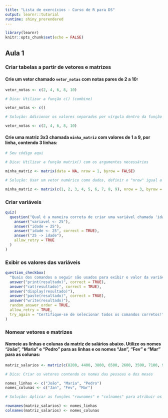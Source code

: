 ```yaml
---
title: "Lista de exercícios - Curso de R para DS"
output: learnr::tutorial
runtime: shiny_prerendered
---
```


```r
library(learnr)
knitr::opts_chunk$set(echo = FALSE)
```

## Aula 1

### Criar tabelas a partir de vetores e matrizes

#### Crie um vetor chamado `vetor_notas` com notas pares de 2 a 10:

```r
vetor_notas <- c(2, 4, 6, 8, 10)
```

```r
# Dica: Utilizar a função c() (combine)

vetor_notas <- c()
```

```r
# Solução: Adicionar os valores separados por vírgula dentro da função c()

vetor_notas <- c(2, 4, 6, 8, 10)
```

#### Crie uma matriz 3x3 chamada `minha_matriz` com valores de 1 a 9, por linha, contendo 3 linhas:

```r
# Seu código aqui
```

```r
# Dica: Utilizar a função matrix() com os argumentos necessários

minha_matriz <- matrix(data = NA, nrow = 1, byrow = FALSE)
```

```r
# Solução: Usar um vetor numérico como dados, definir o "nrow" igual a 3, e o "byrow" como verdadeiro

minha_matriz <- matrix(c(1, 2, 3, 4, 5, 6, 7, 8, 9), nrow = 3, byrow = TRUE)
```

### Criar variáveis

```r
quiz(
  question("Qual é a maneira correta de criar uma variável chamada 'idade' com valor 25?",
    answer("variavel <- 25"),
    answer("idade = 25"),
    answer("idade <- 25", correct = TRUE),
    answer("25 -> idade"),
    allow_retry = TRUE
  )
)
```

### Exibir os valores das variáveis

```r
question_checkbox(
  "Quais dos comandos a seguir são usados para exibir o valor da variável 'resultado'?",
  answer("print(resultado)", correct = TRUE),
  answer("cat(resultado)", correct = TRUE),
  answer("display(resultado)"),
  answer("paste(resultado)", correct = TRUE),
  answer("write(resultado)"),
  random_answer_order = TRUE,
  allow_retry = TRUE,
  try_again = "Certifique-se de selecionar todos os comandos corretos!"
)
```

### Nomear vetores e matrizes

#### Nomeie as linhas e colunas da matriz de salários abaixo. Utilize os nomes "João", "Maria" e "Pedro" para as linhas e os nomes "Jan", "Fev" e "Mar" para as colunas:

```r
matriz_salarios <- matriz(c(8200, 4400, 3800, 6500, 2600, 3500, 7100, 9000, 5200), nrow = 3, byrow = TRUE)

```

```r
# Dica: Criar os vetores contendo os nomes das pessoas e dos meses

nomes_linhas <- c("João", "Maria", "Pedro")
nomes_colunas <- c("Jan", "Fev", "Mar")
```

```r
# Solução: Aplicar as funções "rownames" e "colnames" para atribuir os vetores contendo os nomes das linhas e colunas

rownames(matriz_salarios) <- nomes_linhas
colnames(matriz_salarios) <- nomes_colunas
```
